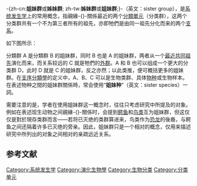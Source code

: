 {{NoteTA
|T=zh-cn:姐妹群; zh-tw:姊妹群;
|1=zh-cn:姐妹; zh-tw:姊妹;
|2=zh:系統發生; zh-cn:系统发生; zh-hk:種系發生; zh-tw:親緣關係;
}}

-{zh-cn:'''姐妹群'''或'''姊妹群'''; zh-tw:'''姊妹群'''或'''姐妹群''';}-（英文：sister group），是[[系统发生学|系统发生学]]上的常用概念，指親緣-{}-關係最近的两个[[分類單元|分類單元]]（分类群），这两个分类群共有一个不为第三者所有的祖先，亦即牠們是由同一祖先分化而来的两个[[支系|支系]]{{r|植物学名词|古生物学名词|昆虫学名词}}。

如下图所示：
{{分支|{{分支|标1= D |{{分支| A | B }}| C }}}}

分類群 A 是分類群 B 的姐妹群，同时 B 也是 A 的姐妹群，两者从一个[[最近共同祖先|最近共同祖先]]演化而来，而关系较远的 C 就是牠們的[[外群|外群]]。A 和 B 也可以组成一个更大的分类群 D，此时 D 就是 C 的姐妹群，反之亦然；以此类推，便可概括更多的姐妹群。在[[支序分類學|支序分類學]]的定义中，A、B、C 可以是生物类群、具体[[物种|物种]]或生物样本。在表述物种之間的姐妹群關係時，常会使用“'''姐妹种'''”（英文：sister species）一詞。

需要注意的是，学者在使用姐妹群这一概念时，往往只考虑研究中所提及的对象。例如在表述现生动物之间親緣-{}-關係时，会提到[[鳄鱼|鳄鱼]]和[[鸟类|鸟类]]互为姐妹群{{r|Padian et al, 1994|Kemp, 1988}}，但这仅仅是對於現存类群而言——若将已灭绝的类群算进来，鸟类作为[[恐龙|恐龙]]的後裔，与鳄鱼之间还隔着许多已灭绝的旁亲{{r|Benton, 2005}}。因此，姐妹群只是一个相对的概念，仅用来描述研究中所列出的对象之间相对的亲疏远近关系{{r|Podani, 2010}}。

==参考文献==
{{Reflist|2|refs=
<ref name="植物学名词">{{cite book |editor=第二届植物学名词审定委员会 |year=2019 |title=植物学名词 |edition=(2版) |url=https://www.termonline.cn/word/21738/1 |publisher=[[科学出版社|科学出版社]] |place=[[北京|北京]] |isbn=978-7-03-062178-8 |oclc=1198145621 |id={{NLC|010446494}} |archive-date=2022-01-20 |archive-url=https://web.archive.org/web/20220120130039/https://www.termonline.cn/word/21738/1 |url-status=live}}{{zh-cn}}</ref>

<ref name="古生物学名词">{{cite book |editor=古生物学名词审定委员会 |year=2009 |title=古生物学名词 |edition=(2版) |url=https://www.termonline.cn/word/255533/1 |publisher=[[科学出版社|科学出版社]] |place=[[北京|北京]] |isbn=978-7-03-025433-7 |lccn=2010372103 |oclc=886143158 |id={{NLC|004299369}} |archive-date=2022-01-20 |archive-url=https://web.archive.org/web/20220120135134/https://www.termonline.cn/word/255533/1 |url-status=live}}{{zh-cn}}</ref>

<ref name="昆虫学名词">{{cite book |editor=昆虫学名词审定委员会 |year=2001 |title=昆虫学名词 |url=https://www.termonline.cn/word/250968/1 |publisher=[[科学出版社|科学出版社]] |place=[[北京|北京]] |isbn=978-7-03-008691-4 |lccn=2009393584 |oclc=51302810 |id={{NLC|000096873}} |archive-date=2022-01-20 |archive-url=https://web.archive.org/web/20220120130107/https://www.termonline.cn/word/250968/1 |url-status=live}}{{zh-cn}}</ref>

<ref name="Padian et al, 1994">{{cite journal |author1=Padian, Kevin |author2=Lindberg, David R. |author3=Polly, Paul David |year=1994 |title=Cladistics and the Fossil Record: The Uses of History |journal=''{{le|地球与行星科学年评|Annual Review of Earth and Planetary Sciences|Annual Review of Earth and Planetary Sciences}}'' |volume=22 |issue=1 |pages=63–89 |bibcode=1994AREPS..22...63P |bibcode-access=free |s2cid=37349525 |doi=10.1146/annurev.ea.22.050194.000431}}</ref>

<ref name="Kemp, 1988">{{cite journal |author=Kemp, T.S. |year=1988 |title=Haemothermia or Archosauria? The interrelationships of mammals, birds and crocodiles |journal=''{{le|林奈学会动物学期刊|Zoological Journal of the Linnean Society|Zoological Journal of the Linnean Society}}'' |volume=92 |issue=1 |pages=67–104 |s2cid=85128912 |doi=10.1111/j.1096-3642.1988.tb01527.x}}</ref>

<ref name="Benton, 2005">{{cite book |author=Benton, M.J. |author-link=迈克尔·本顿 |year=2005 |chapter=Appendix: Classification of the vertebrates |chapter-url=https://web.archive.org/web/20081019121413/http://palaeo.gly.bris.ac.uk/benton/vertclass.html |title=''Vertebrate Palaeontology'' |title-link=古脊椎动物学 (本顿) |edition=(3rd ed.) |publisher={{le|布莱克威尔出版社|Blackwell Publishing|Blackwell Publishing}} |place=[[Oxford|Oxford]], [[England|England]] |pages=389–403 |isbn=0-632-05637-1 |lccn=2003028152 |id={{NLC|001102922|09}} }}</ref>

<ref name="Podani, 2010">{{cite journal |author=Podani, J. |year=2010 |title=Taxonomy in Evolutionary Perspective - An essay on the relationships between taxonomy and evolutionary theory |url=http://podani.web.elte.hu/Podani_TAXEVO_SYNBHUNG.pdf |journal=''Synbiologia Hungarica'' |volume=6 |pages=1–42 |issn=1219-9370 |archive-date=2022-03-23 |archive-url=https://web.archive.org/web/20220323131037/http://podani.web.elte.hu/Podani_TAXEVO_SYNBHUNG.pdf |url-status=live}}</ref>
}}

{{系统发生学}}

[[Category:系统发生学|Category:系统发生学]]
[[Category:演化生物學|Category:演化生物學]]
[[Category:生物分类|Category:生物分类]]
[[Category:分类单元|Category:分类单元]]